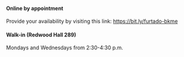 #### Online by appointment

Provide your availability by visiting this link: <https://bit.ly/furtado-bkme>

#### Walk-in (Redwood Hall 289)

Mondays and Wednesdays from 2:30-4:30 p.m.
